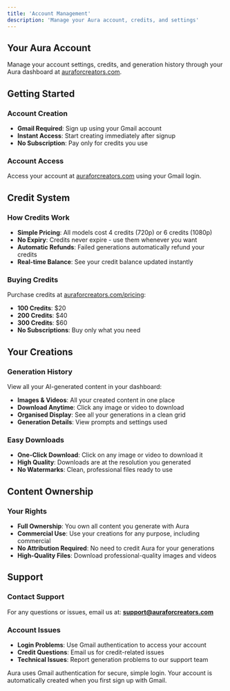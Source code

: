 ```yaml
---
title: 'Account Management'
description: 'Manage your Aura account, credits, and settings'
---
```


## Your Aura Account

Manage your account settings, credits, and generation history through your Aura dashboard at [auraforcreators.com](https://auraforcreators.com).

## Getting Started

### Account Creation
- **Gmail Required**: Sign up using your Gmail account
- **Instant Access**: Start creating immediately after signup
- **No Subscription**: Pay only for credits you use

### Account Access
Access your account at [auraforcreators.com](https://auraforcreators.com) using your Gmail login.

## Credit System

### How Credits Work
- **Simple Pricing**: All models cost 4 credits (720p) or 6 credits (1080p)
- **No Expiry**: Credits never expire - use them whenever you want
- **Automatic Refunds**: Failed generations automatically refund your credits
- **Real-time Balance**: See your credit balance updated instantly

### Buying Credits
Purchase credits at [auraforcreators.com/pricing](https://auraforcreators.com/pricing):
- **100 Credits**: $20
- **200 Credits**: $40  
- **300 Credits**: $60
- **No Subscriptions**: Buy only what you need

## Your Creations

### Generation History
View all your AI-generated content in your dashboard:
- **Images & Videos**: All your created content in one place
- **Download Anytime**: Click any image or video to download
- **Organised Display**: See all your generations in a clean grid
- **Generation Details**: View prompts and settings used

### Easy Downloads
- **One-Click Download**: Click on any image or video to download it
- **High Quality**: Downloads are at the resolution you generated
- **No Watermarks**: Clean, professional files ready to use

## Content Ownership

### Your Rights
- **Full Ownership**: You own all content you generate with Aura
- **Commercial Use**: Use your creations for any purpose, including commercial
- **No Attribution Required**: No need to credit Aura for your generations
- **High-Quality Files**: Download professional-quality images and videos

## Support

### Contact Support
For any questions or issues, email us at: **support@auraforcreators.com**

### Account Issues
- **Login Problems**: Use Gmail authentication to access your account
- **Credit Questions**: Email us for credit-related issues
- **Technical Issues**: Report generation problems to our support team

<Note>
Aura uses Gmail authentication for secure, simple login. Your account is automatically created when you first sign up with Gmail.
</Note>
